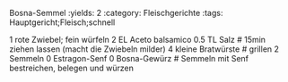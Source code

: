 Bosna-Semmel
:yields: 2
:category: Fleischgerichte
:tags: Hauptgericht;Fleisch;schnell

1 rote Zwiebel; fein würfeln
2 EL Aceto balsamico
0.5 TL Salz
# 15min ziehen lassen (macht die Zwiebeln milder)
4 kleine Bratwürste
# grillen
2 Semmeln
0 Estragon-Senf
0 Bosna-Gewürz
# Semmeln mit Senf bestreichen, belegen und würzen

